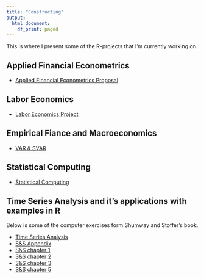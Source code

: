 ```yaml
---
title: "Constructing"
output: 
  html_document:
    df_print: paged
---
```


This is where I present some of the R-projects that I'm currently working on.


## Applied Financial Econometrics

* [Applied Financial Econometrics Proposal](content/AFE_paper.pdf)



## Labor Economics

* [Labor Economics Project](content/107205036.pdf)


## Empirical Fiance and Macroeconomics

* [VAR & SVAR](content/Macro.pdf)

## Statistical Computing

* [Statistical Computing](https://shang-chieh0830.github.io/Statistical_Computing/)

## Time Series Analysis and it's applications with examples in R

Below is some of the computer exercises form Shumway and Stoffer's book.

* [Time Series Analysis](https://shang-chieh0830.github.io/Time_Series_Analysis/)
* [S&S Appendix](content/STAT878/Appendix.pdf)
* [S&S chapter 1](content/STAT878/HW1.pdf)
* [S&S chapter 2](content/STAT878/HW2.pdf)
* [S&S chapter 3](content/STAT878/HW3.pdf)
* [S&S chapter 5](content/STAT878/HW5.pdf)

